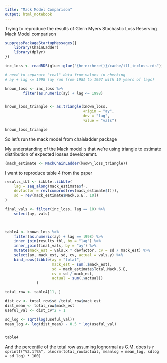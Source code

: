 ```yaml
---
title: "Mack Model Comparison"
output: html_notebook
---
```


Trying to reproduce the results of Glenn Myers Stochastic Loss Reserving Mack Model comparison

```r
suppressPackageStartupMessages({
    library(ChainLadder)
    library(dplyr)
})

inc_loss <- readRDS(glue::glue("{here::here()}/cache/ill_incloss.rds"))

# need to separate "real" data from values in checking
# ay + lag <= 1998 (ay run from 1988 to 1997 with 10 years of lags)

known_loss <- inc_loss %>%
        filter(as.numeric(ay) + lag <= 1998)


known_loss_triangle <- as.triangle(known_loss,
                                   origin = "ay", 
                                   dev = "lag", 
                                   value = "vals")

known_loss_triangle
```


So let's run the mack model from chainladder package

My understanding of the Mack model is that we're using triangle to estimate 
distribution of expected losses developemnt.


```r
(mack_estimate <- MackChainLadder(known_loss_triangle))
```

I want to reproduce table 4 from the paper

```r

results_tbl <- tibble::tibble(
    lag = seq_along(mack_estimate$f),
    devfactor = rev(cumprod(rev(mack_estimate$f))),
    sd = rev(mack_estimate$Mack.S.E[, 10])
)

final_vals <- filter(inc_loss, lag == 10) %>%
    select(ay, vals)

 

table4 <- known_loss %>% 
    filter(as.numeric(ay) + lag == 1998) %>%
    inner_join(results_tbl, by = "lag") %>%
    inner_join(final_vals, by = "ay") %>%
    mutate(mack_est = vals.x * devfactor, cv = sd / mack_est) %>%
    select(ay, mack_est, sd, cv, actual = vals.y) %>%
    bind_rows(tibble(ay = "total", 
                     mack_est = sum(.$mack_est), 
                     sd = mack_estimate$Total.Mack.S.E,
                     cv = sd / mack_est,
                     actual = sum(.$actual))
              )

total_row <- table4[11, ]

dist_cv <- total_row$sd /total_row$mack_est
dist_mean <- total_row$mack_est
useful_val <- dist_cv^2 + 1

sd_log <- sqrt(log(useful_val))
mean_log <- log(dist_mean) - 0.5 * log(useful_val)


table4

```

And the percentile of the total row assuming lognormal as G.M. does is `r sprintf("%2.1f%%", plnorm(total_row$actual, meanlog = mean_log, sdlog = sd_log) * 100)`



